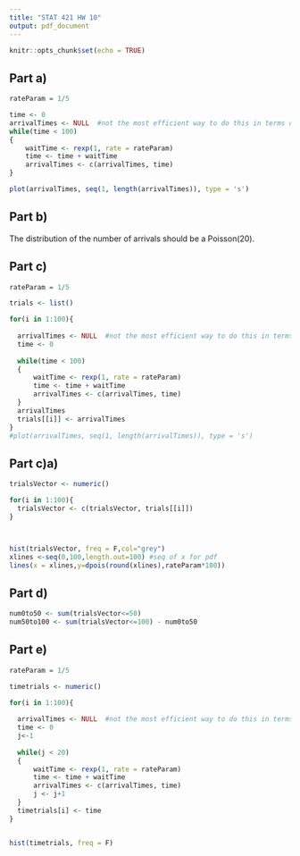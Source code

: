```yaml
---
title: "STAT 421 HW 10"
output: pdf_document
---
```


```r
knitr::opts_chunk$set(echo = TRUE)
```

## Part a)

```r
rateParam = 1/5

time <- 0
arrivalTimes <- NULL  #not the most efficient way to do this in terms of memory
while(time < 100)
{
	waitTime <- rexp(1, rate = rateParam)
	time <- time + waitTime
	arrivalTimes <- c(arrivalTimes, time)
}

plot(arrivalTimes, seq(1, length(arrivalTimes)), type = 's')


```

## Part b)

The distribution of the number of arrivals should be a Poisson(20).

## Part c)

```r
rateParam = 1/5

trials <- list()

for(i in 1:100){
  
  arrivalTimes <- NULL  #not the most efficient way to do this in terms of memory
  time <- 0
  
  while(time < 100)
  {
	  waitTime <- rexp(1, rate = rateParam)
	  time <- time + waitTime
	  arrivalTimes <- c(arrivalTimes, time)
  }
  arrivalTimes
  trials[[i]] <- arrivalTimes
}
#plot(arrivalTimes, seq(1, length(arrivalTimes)), type = 's')

```


## Part c)a)

```r

trialsVector <- numeric()

for(i in 1:100){
  trialsVector <- c(trialsVector, trials[[i]])
}



hist(trialsVector, freq = F,col="grey")
xlines <-seq(0,100,length.out=100) #seq of x for pdf
lines(x = xlines,y=dpois(round(xlines),rateParam*100))

```


## Part d)

```r

num0to50 <- sum(trialsVector<=50)
num50to100 <- sum(trialsVector<=100) - num0to50

```


## Part e)

```r

rateParam = 1/5

timetrials <- numeric()

for(i in 1:100){
  
  arrivalTimes <- NULL  #not the most efficient way to do this in terms of memory
  time <- 0
  j<-1
  
  while(j < 20)
  {
	  waitTime <- rexp(1, rate = rateParam)
	  time <- time + waitTime
	  arrivalTimes <- c(arrivalTimes, time)
	  j <- j+1
  }
  timetrials[i] <- time
}


hist(timetrials, freq = F)

```







